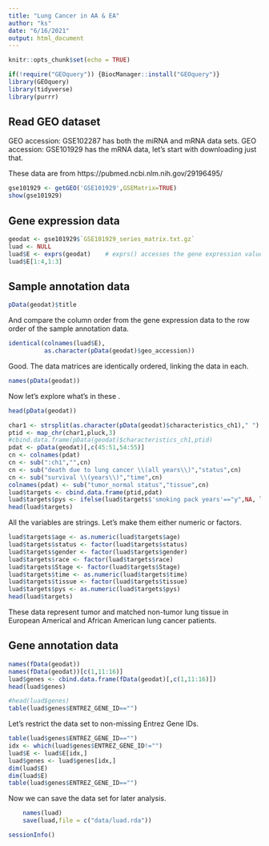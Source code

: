 ```yaml
---
title: "Lung Cancer in AA & EA"
author: "ks"
date: "6/16/2021"
output: html_document
---
```


```r
knitr::opts_chunk$set(echo = TRUE)
```

```r
if(!require("GEOquery")) {BiocManager::install("GEOquery")}
library(GEOquery)
library(tidyverse)
library(purrr)
```

## Read GEO dataset

GEO accession: GSE102287 has both the miRNA and mRNA data sets.
GEO accession: GSE101929 has the mRNA data, let's start with downloading just that.

These data are from https://pubmed.ncbi.nlm.nih.gov/29196495/

```r
gse101929 <- getGEO('GSE101929',GSEMatrix=TRUE)
show(gse101929)
```

## Gene expression data

```r
geodat <- gse101929$`GSE101929_series_matrix.txt.gz`
luad <- NULL
luad$E <- exprs(geodat)    # exprs() accesses the gene expression values
luad$E[1:4,1:3] 
```

## Sample annotation data

```r
pData(geodat)$title 
```

And compare the column order from the gene expression data to the row order of the sample annotation data.

```r
identical(colnames(luad$E),
          as.character(pData(geodat)$geo_accession))
```

Good. The data matrices are identically ordered, linking the data in each.

```r
names(pData(geodat))
```

Now let's explore what's in these .
```r
head(pData(geodat))
```

```r
char1 <- strsplit(as.character(pData(geodat)$characteristics_ch1)," ")
ptid <- map_chr(char1,pluck,3)
#cbind.data.frame(pData(geodat)$characteristics_ch1,ptid)
pdat <- pData(geodat)[,c(45:51,54:55)]
cn <- colnames(pdat)
cn <- sub(":ch1","",cn)
cn <- sub("death due to lung cancer \\(all years\\)","status",cn)
cn <- sub("survival \\(years\\)","time",cn)
colnames(pdat) <- sub("tumor_normal status","tissue",cn)
luad$targets <- cbind.data.frame(ptid,pdat)
luad$targets$pys <- ifelse(luad$targets$'smoking pack years'=="y",NA, luad$targets$'smoking pack years')
head(luad$targets)
```

All the variables are strings. Let's make them either numeric or factors.
```r
luad$targets$age <- as.numeric(luad$targets$age)
luad$targets$status <- factor(luad$targets$status)
luad$targets$gender <- factor(luad$targets$gender)
luad$targets$race <- factor(luad$targets$race)
luad$targets$Stage <- factor(luad$targets$Stage)
luad$targets$time <- as.numeric(luad$targets$time)
luad$targets$tissue <- factor(luad$targets$tissue)
luad$targets$pys <- as.numeric(luad$targets$pys)
head(luad$targets)
```


These data represent tumor and matched non-tumor lung tissue in European Americal and African American lung cancer patients. 

## Gene annotation data

```r
names(fData(geodat))
names(fData(geodat))[c(1,11:16)]
luad$genes <- cbind.data.frame(fData(geodat)[,c(1,11:16)])
head(luad$genes)
```


```r
#head(luad$genes)
table(luad$genes$ENTREZ_GENE_ID=="")
```

Let's restrict the data set to non-missing Entrez Gene IDs.
```r
table(luad$genes$ENTREZ_GENE_ID=="")
idx <- which(luad$genes$ENTREZ_GENE_ID!="")
luad$E <- luad$E[idx,]
luad$genes <- luad$genes[idx,]
dim(luad$E)
dim(luad$E)
table(luad$genes$ENTREZ_GENE_ID=="")
```

Now we can save the data set for later analysis.

```r
    names(luad)
    save(luad,file = c("data/luad.rda"))
```

```r
sessionInfo()
```
